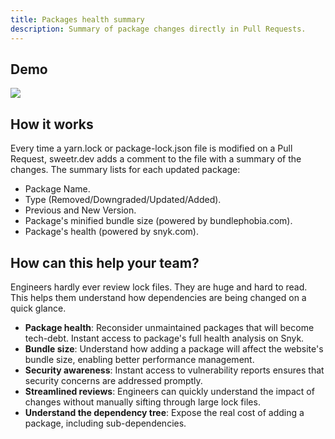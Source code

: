 ```yaml
---
title: Packages health summary
description: Summary of package changes directly in Pull Requests.
---
```



## Demo

<Frame>
  <img src="/images/package-health-summary.png" />
</Frame>

## How it works

Every time a yarn.lock or package-lock.json file is modified on a Pull Request, sweetr.dev adds a comment to the file with a summary of the changes. The summary lists for each updated package:

- Package Name.
- Type (Removed/Downgraded/Updated/Added).
- Previous and New Version.
- Package's minified bundle size (powered by bundlephobia.com).
- Package's health (powered by snyk.com).

## How can this help your team?

Engineers hardly ever review lock files. They are huge and hard to read. This helps them understand how dependencies are being changed on a quick glance.

- **Package health**: Reconsider unmaintained packages that will become tech-debt. Instant access to package's full health analysis on Snyk.
- **Bundle size**: Understand how adding a package will affect the website's bundle size, enabling better performance management.
- **Security awareness**: Instant access to vulnerability reports ensures that security concerns are addressed promptly.
- **Streamlined reviews**: Engineers can quickly understand the impact of changes without manually sifting through large lock files.
- **Understand the dependency tree**: Expose the real cost of adding a package, including sub-dependencies.

<CtaGetStarted />
